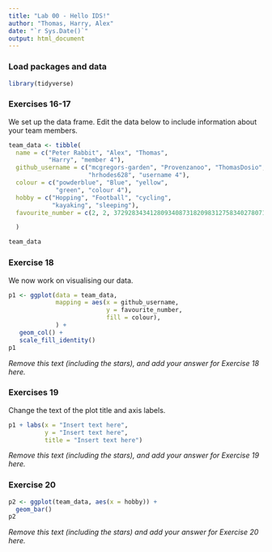 ```yaml
---
title: "Lab 00 - Hello IDS!"
author: "Thomas, Harry, Alex"
date: "`r Sys.Date()`"
output: html_document
---
```


### Load packages and data

```r
library(tidyverse) 
```

### Exercises 16-17

We set up the data frame. Edit the data below to include information about your team members.

```r
team_data <- tibble(
  name = c("Peter Rabbit", "Alex", "Thomas", 
           "Harry", "member 4"),
  github_username = c("mcgregors-garden", "Provenzanoo", "ThomasDosio", 
                      "hrhodes628", "username 4"), 
  colour = c("powderblue", "Blue", "yellow", 
             "green", "colour 4"),
  hobby = c("Hopping", "Football", "cycling", 
            "kayaking", "sleeping"),
  favourite_number = c(2, 2, 372928343412809340873182098312758340278071, 36, NA)

  )

team_data
```

### Exercise 18

We now work on visualising our data. 

```r
p1 <- ggplot(data = team_data, 
             mapping = aes(x = github_username, 
                           y = favourite_number,
                           fill = colour), 
             ) +
   geom_col() +
   scale_fill_identity()
p1
```


*Remove this text (including the stars), and add your answer for Exercise 18 here.*

### Exercises 19

Change the text of the plot title and axis labels.

```r
p1 + labs(x = "Insert text here", 
          y = "Insert text here",
          title = "Insert text here")
```

*Remove this text (including the stars), and add your answer for Exercise 19 here.*

### Exercise 20

```r
p2 <- ggplot(team_data, aes(x = hobby)) +
  geom_bar()
p2
```

*Remove this text (including the stars) and add your answer for Exercise 20 here.*
